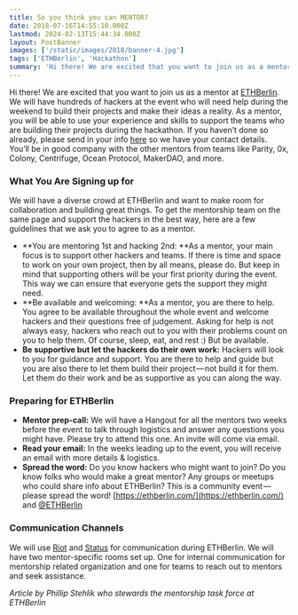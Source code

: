 ```yaml
---
title: So you think you can MENTOR?
date: 2018-07-16T14:55:10.000Z
lastmod: 2024-02-13T15:44:34.000Z
layout: PostBanner
images: ['/static/images/2018/banner-4.jpg']
tags: ['ETHBerlin', 'Hackathon']
summary: 'Hi there! We are excited that you want to join us as a mentor at ETHBerlin. We will have hundreds of hackers at the event who will need…'
---
```


Hi there! We are excited that you want to join us as a mentor at [ETHBerlin](https://ethberlin.com/). We will have hundreds of hackers at the event who will need help during the weekend to build their projects and make their ideas a reality. As a mentor, you will be able to use your experience and skills to support the teams who are building their projects during the hackathon. If you haven’t done so already, please send in your info [here](https://ethberlin.com/mentor-application/) so we have your contact details. You’ll be in good company with the other mentors from teams like Parity, 0x, Colony, Centrifuge, Ocean Protocol, MakerDAO, and more.

### What You Are Signing up for

We will have a diverse crowd at ETHBerlin and want to make room for collaboration and building great things. To get the mentorship team on the same page and support the hackers in the best way, here are a few guidelines that we ask you to agree to as a mentor.

- **You are mentoring 1st and hacking 2nd: **As a mentor, your main focus is to support other hackers and teams. If there is time and space to work on your own project, then by all means, please do. But keep in mind that supporting others will be your first priority during the event. This way we can ensure that everyone gets the support they might need.
- **Be available and welcoming: **As a mentor, you are there to help. You agree to be available throughout the whole event and welcome hackers and their questions free of judgement. Asking for help is not always easy, hackers who reach out to you with their problems count on you to help them. Of course, sleep, eat, and rest :) But be available.
- **Be supportive but let the hackers do their own work:** Hackers will look to you for guidance and support. You are there to help and guide but you are also there to let them build their project — not build it for them. Let them do their work and be as supportive as you can along the way.

### Preparing for ETHBerlin

- **Mentor prep-call:** We will have a Hangout for all the mentors two weeks before the event to talk through logistics and answer any questions you might have. Please try to attend this one. An invite will come via email.
- **Read your email:** In the weeks leading up to the event, you will receive an email with more details & logistics.
- **Spread the word:** Do you know hackers who might want to join? Do you know folks who would make a great mentor? Any groups or meetups who could share info about ETHBerlin? This is a community event — please spread the word! [https://ethberlin.com/](https://ethberlin.com/) and [@ETHBerlin](https://twitter.com/ethberlin)

### Communication Channels

We will use [Riot](https://about.riot.im/) and [Status](https://status.im/) for communication during ETHBerlin. We will have two mentor-specific rooms set up. One for internal communication for mentorship related organization and one for teams to reach out to mentors and seek assistance.

_Article by Phillip Stehlik who stewards the mentorship task force at ETHBerlin_
